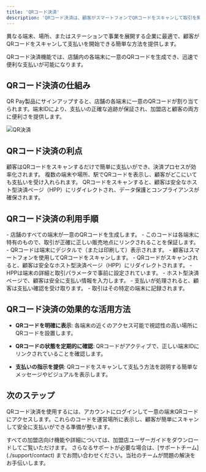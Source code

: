 ```yaml
---
title: 'QRコード決済'
description: 'QRコード決済は、顧客がスマートフォンでQRコードをスキャンして取引を開始できる決済方法です。迅速で安全、かつ非接触で支払い処理を行えるため、小売業、サービス業、その他の業界でますます人気が高まっています。'
---
```


異なる端末、場所、またはステーションで事業を展開する企業に最適で、顧客がQRコードをスキャンして支払いを開始できる簡単な方法を提供します。

QRコード決済機能では、店舗内の各端末に一意のQRコードを生成でき、迅速で便利な支払いが可能になります。

## **QRコード決済の仕組み**

QR Pay製品にサインアップすると、店舗の各端末に一意のQRコードが割り当てられます。端末IDにより、支払いの正確な追跡が保証され、加盟店と顧客の両方に便利さを提供します。

![QR決済](/images/flows-QR.svg)

## **QRコード決済の利点**

<CardGroup>
  <Card title="迅速で便利" icon="clock">
    顧客はQRコードをスキャンするだけで簡単に支払いができ、決済プロセスが効率化されます。
  </Card>

  <Card title="場所の柔軟性" icon="location-pin">
    複数の端末や場所、駅でQRコードを表示し、顧客がどこにいても支払いを受け入れられます。
  </Card>

  <Card title="安全な決済" icon="shield-check">
    QRコードをスキャンすると、顧客は安全なホスト型決済ページ（HPP）にリダイレクトされ、データ保護とコンプライアンスが確保されます。
  </Card>
</CardGroup>

## **QRコード決済の利用手順**

<Steps>
  <Step title="一意のQRコードの割り当て">
   - 店舗のすべての端末が一意のQRコードを生成します。  
   - このコードは各端末に特有のもので、取引が正確に正しい販売地点にリンクされることを保証します。
  </Step>

  <Step title="顧客とのやり取り">
    - QRコードは端末にデジタルで（または印刷して）表示されます。
   - 顧客はスマートフォンを使用してQRコードをスキャンします。
  </Step>

  <Step title="ホスト型決済ページ（HPP）へのリダイレクト">
      - QRコードがスキャンされると、顧客は安全なホスト型決済ページ（HPP）にリダイレクトされます。
   - HPPは端末の詳細と取引パラメータで事前に設定されています。
  </Step>

  <Step title="支払い完了">
       - ホスト型決済ページで、顧客は安全に支払い情報を入力します。
  </Step>

  <Step title="リアルタイムの確認">
    - 支払いが処理されると、顧客は支払い確認を受け取ります。
   - 取引はその特定の端末に記録されます。
  </Step>
</Steps>

## **QRコード決済の効果的な活用方法**

* **QRコードを明確に表示**: 各端末の近くのアクセス可能で視認性の高い場所にQRコードを設置します。

* **QRコードの状態を定期的に確認**: QRコードがアクティブで、正しい端末IDにリンクされていることを確認します。

* **支払いの指示を提供**: QRコードをスキャンして支払う方法を説明する簡単なメッセージやビジュアルを表示します。

## **次のステップ**

QRコード決済を使用するには、アカウントにログインして一意の端末QRコードにアクセスします。これらのコードを運営場所に表示し、顧客が簡単にスキャンして安全に支払いができる準備が整います。

 <Card title="加盟店ユーザーガイド" icon="store" href="/support/merchantguide">
    すべての加盟店向け機能や詳細については、加盟店ユーザーガイドをダウンロードしてご覧いただけます。
  </Card>

<Card title="サポートが必要ですか？" icon="life-ring" href="/support/contact">
  さらなるサポートが必要な場合は、[サポートチーム](./support/contact) までお問い合わせください。当社のチームが問題の解決をお手伝いします。
</Card>
